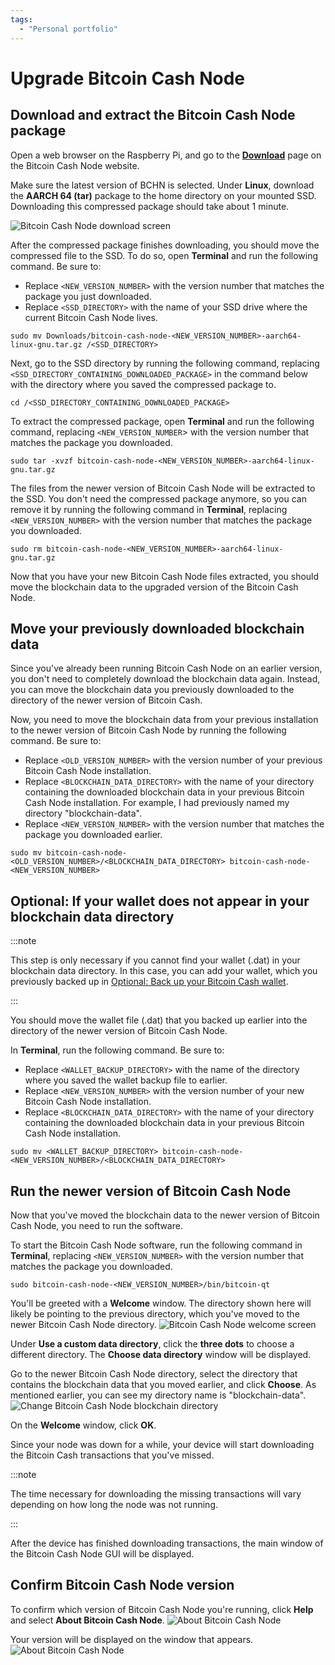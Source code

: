 ```yaml
---
tags:
  - "Personal portfolio"
---
```


# Upgrade Bitcoin Cash Node

## Download and extract the Bitcoin Cash Node package

Open a web browser on the Raspberry Pi, and go to the **[Download](https://bitcoincashnode.org/en/download.html)** page on the Bitcoin Cash Node website.

Make sure the latest version of BCHN is selected. Under **Linux**, download the **AARCH 64 (tar)** package to the home directory on your mounted SSD. Downloading this compressed package should take about 1 minute.

![Bitcoin Cash Node download screen](https://github.com/josh-wong/bitcoin-cash-node-on-raspberry-pi/blob/main/docs/assets/screenshots/bitcoin_cash_node_download.png?raw=true)

After the compressed package finishes downloading, you should move the compressed file to the SSD. To do so, open **Terminal** and run the following command. Be sure to:

- Replace `<NEW_VERSION_NUMBER>` with the version number that matches the package you just downloaded.
- Replace `<SSD_DIRECTORY>` with the name of your SSD drive where the current Bitcoin Cash Node lives.

```console
sudo mv Downloads/bitcoin-cash-node-<NEW_VERSION_NUMBER>-aarch64-linux-gnu.tar.gz /<SSD_DIRECTORY>
```

Next, go to the SSD directory by running the following command, replacing `<SSD_DIRECTORY_CONTAINING_DOWNLOADED_PACKAGE>` in the command below with the directory where you saved the compressed package to.

 ```console
 cd /<SSD_DIRECTORY_CONTAINING_DOWNLOADED_PACKAGE>
 ```

To extract the compressed package, open **Terminal** and run the following command, replacing `<NEW_VERSION_NUMBER`> with the version number that matches the package you downloaded.

```console
sudo tar -xvzf bitcoin-cash-node-<NEW_VERSION_NUMBER>-aarch64-linux-gnu.tar.gz
```

The files from the newer version of Bitcoin Cash Node will be extracted to the SSD. You don't need the compressed package anymore, so you can remove it by running the following command in **Terminal**, replacing `<NEW_VERSION_NUMBER>` with the version number that matches the package you downloaded.

```console
sudo rm bitcoin-cash-node-<NEW_VERSION_NUMBER>-aarch64-linux-gnu.tar.gz
```

Now that you have your new Bitcoin Cash Node files extracted, you should move the blockchain data to the upgraded version of the Bitcoin Cash Node.

## Move your previously downloaded blockchain data

Since you've already been running Bitcoin Cash Node on an earlier version, you don't need to completely download the blockchain data again. Instead, you can move the blockchain data you previously downloaded to the directory of the newer version of Bitcoin Cash.

Now, you need to move the blockchain data from your previous installation to the newer version of Bitcoin Cash Node by running the following command. Be sure to:

- Replace `<OLD_VERSION_NUMBER>` with the version number of your previous Bitcoin Cash Node installation.
- Replace `<BLOCKCHAIN_DATA_DIRECTORY>` with the name of your directory containing the downloaded blockchain data in your previous Bitcoin Cash Node installation. For example, I had previously named my directory "blockchain-data".
- Replace `<NEW_VERSION_NUMBER>` with the version number that matches the package you downloaded earlier.

```console
sudo mv bitcoin-cash-node-<OLD_VERSION_NUMBER>/<BLOCKCHAIN_DATA_DIRECTORY> bitcoin-cash-node-<NEW_VERSION_NUMBER>
```

## Optional: If your wallet does not appear in your blockchain data directory

:::note

This step is only necessary if you cannot find your wallet (.dat) in your blockchain data directory. In this case, you can add your wallet, which you previously backed up in [Optional: Back up your Bitcoin Cash wallet](02_preparation.mdx#optional-back-up-your-bitcoin-cash-wallet).

:::

You should move the wallet file (.dat) that you backed up earlier into the directory of the newer version of Bitcoin Cash Node.

In **Terminal**, run the following command. Be sure to:

- Replace `<WALLET_BACKUP_DIRECTORY>` with the name of the directory where you saved the wallet backup file to earlier.
- Replace `<NEW_VERSION_NUMBER>` with the version number of your new Bitcoin Cash Node installation.
- Replace `<BLOCKCHAIN_DATA_DIRECTORY>` with the name of your directory containing the downloaded blockchain data in your previous Bitcoin Cash Node installation.

```console
sudo mv <WALLET_BACKUP_DIRECTORY> bitcoin-cash-node-<NEW_VERSION_NUMBER>/<BLOCKCHAIN_DATA_DIRECTORY>
```

## Run the newer version of Bitcoin Cash Node

Now that you've moved the blockchain data to the newer version of Bitcoin Cash Node, you need to run the software. 

To start the Bitcoin Cash Node software, run the following command in **Terminal**, replacing `<NEW_VERSION_NUMBER>` with the version number that matches the package you downloaded.

```console
sudo bitcoin-cash-node-<NEW_VERSION_NUMBER>/bin/bitcoin-qt
```

You'll be greeted with a **Welcome** window. The directory shown here will likely be pointing to the previous directory, which you've moved to the newer Bitcoin Cash Node directory.
![Bitcoin Cash Node welcome screen](https://github.com/josh-wong/bitcoin-cash-node-on-raspberry-pi/blob/main/docs/assets/screenshots/upgrade_bitcoin_cash_node_welcome.png?raw=true)

Under **Use a custom data directory**, click the **three dots** to choose a different directory. The **Choose data directory** window will be displayed.

Go to the newer Bitcoin Cash Node directory, select the directory that contains the blockchain data that you moved earlier, and click **Choose**. As mentioned earlier, you can see my directory name is "blockchain-data".
![Change Bitcoin Cash Node blockchain directory](https://github.com/josh-wong/bitcoin-cash-node-on-raspberry-pi/blob/main/docs/assets/screenshots/upgrade_bitcoin_cash_node_welcome_change_directory.png?raw=true)

On the **Welcome** window, click **OK**.

Since your node was down for a while, your device will start downloading the Bitcoin Cash transactions that you've missed.

:::note

The time necessary for downloading the missing transactions will vary depending on how long the node was not running.

:::

After the device has finished downloading transactions, the main window of the Bitcoin Cash Node GUI will be displayed.

## Confirm Bitcoin Cash Node version

To confirm which version of Bitcoin Cash Node you're running, click **Help** and select **About Bitcoin Cash Node**.
![About Bitcoin Cash Node](https://github.com/josh-wong/bitcoin-cash-node-on-raspberry-pi/blob/main/docs/assets/screenshots/upgrade_bitcoin_cash_node_help_about.png?raw=true)

Your version will be displayed on the window that appears.
![About Bitcoin Cash Node](https://github.com/josh-wong/bitcoin-cash-node-on-raspberry-pi/blob/main/docs/assets/screenshots/upgrade_bitcoin_cash_node_about.png?raw=true)
